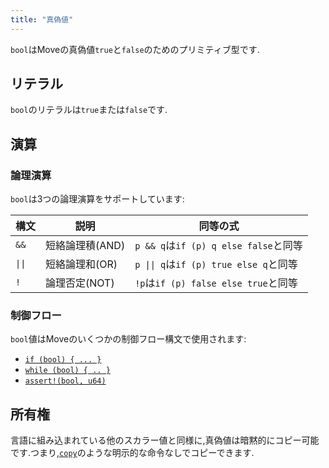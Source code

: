 ```yaml
---
title: "真偽値"
---
```


`bool`はMoveの真偽値`true`と`false`のためのプリミティブ型です.

## リテラル

`bool`のリテラルは`true`または`false`です.

## 演算

### 論理演算

`bool`は3つの論理演算をサポートしています:

| 構文     | 説明         | 同等の式                               |
| ------ | ---------- | ---------------------------------- |
| `&&`   | 短絡論理積(AND) | `p && q`は`if (p) q else false`と同等  |
| `\|\|` | 短絡論理和(OR)  | `p \|\| q`は`if (p) true else q`と同等 |
| `!`    | 論理否定(NOT)  | `!p`は`if (p) false else true`と同等   |

### 制御フロー

`bool`値はMoveのいくつかの制御フロー構文で使用されます:

- [`if (bool) { ... }`](/ja/build/smart-contracts/book/conditionals)
- [`while (bool) { .. }`](/ja/build/smart-contracts/book/loops)
- [`assert!(bool, u64)`](/ja/build/smart-contracts/book/abort-and-assert)

## 所有権

言語に組み込まれている他のスカラー値と同様に,真偽値は暗黙的にコピー可能です.つまり,[`copy`](/ja/build/smart-contracts/book/variables.mdx#move-and-copy)のような明示的な命令なしでコピーできます.
